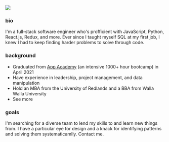 
![](images/me.png)

### bio
I'm a full-stack software engineer who's profficient with JavaScript, Python, React.js, Redux, <Link to='/technologies'>and more</Link>. Ever since I taught myself SQL at my first job, I knew I had to keep finding harder problems to solve through code.

### background
- Graduated from [App Academy](https://www.appacademy.io/) (an intensive 1000+ hour bootcamp) in April 2021
- Have experience in leadership, project management, and data manipulation
- Hold an MBA from the University of Redlands and a BBA from Walla Walla University
- <Link to='/resume'>See more</Link>

### goals
I'm searching for a diverse team to lend my skills to and learn new things from. I have a particular eye for design and a knack for identifying patterns and solving them systematicamlly. <Link to='/contact'>Contact me</Link>.
